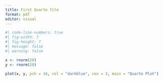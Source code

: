 ```yaml
---
title: First Quarto file
format: pdf
editor: visual
---
```


```r
#| code-line-numbers: true
#| fig-width: 7
#| fig-height: 7
#| message: false
#| warning: false

x <- rnorm(20)
y <- rnorm(20)

plot(x, y, pch = 16, col = "darkblue", cex = 3, main = "Quarto Plot")
```

